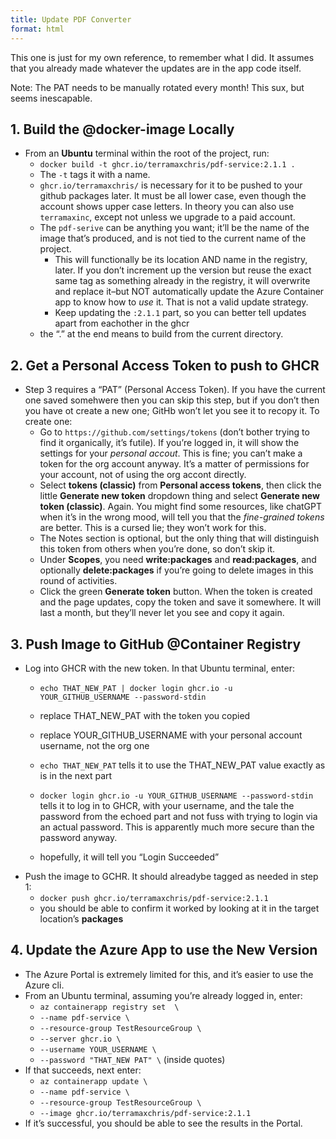 ```yaml
---
title: Update PDF Converter
format: html
---
```


This one is just for my own reference, to remember what I did.  It assumes that you already made whatever the updates are in the app code itself.

Note: The PAT needs to be manually rotated every month!  This sux, but seems inescapable.

## 1. Build the @docker-image Locally

- From an **Ubuntu** terminal within the root of the project, run:
    - `docker build -t ghcr.io/terramaxchris/pdf-service:2.1.1 .`
    - The `-t` tags it with a name.  
    - `ghcr.io/terramaxchris/` is necessary for it to be pushed to your github packages later.  It must be all lower case, even though the account shows upper case letters.  In theory you can also use `terramaxinc`, except not unless we upgrade to a paid account.  
    - The `pdf-serive` can be anything you want; it'll be the name of the image that's produced, and is not tied to the current name of the project.
        - This will functionally be its location AND name in the registry, later.  If you don't increment up the version but reuse the exact same tag as something already in the registry, it will overwrite and replace it--but NOT automatically update the Azure Container app to know how to *use* it.  That is not a valid update strategy.  
        - Keep updating the `:2.1.1` part, so you can better tell updates apart from eachother in the ghcr
    - the "." at the end means to build from the current directory.

## 2. Get a Personal Access Token to push to GHCR

- Step 3 requires a "PAT" (Personal Access Token).  If you have the current one saved somehwere then you can skip this step, but if you don't then you have ot create a new one; GitHb won't let you see it to recopy it.  To create one:
    - Go to `https://github.com/settings/tokens` (don't bother trying to find it organically, it's futile).  If you're logged in, it will show the settings for your *personal accout*.  This is fine; you can't make a token for the org account anyway.  It's a matter of permissions for your account, not of using the org accont directly.
    - Select **tokens (classic)** from **Personal access tokens**, then click the little **Generate new token** dropdown thing and select **Generate new token (classic)**.  Again.  You might find some resources, like chatGPT when it's in the wrong mood, will tell you that the *fine-grained tokens* are better.  This is a cursed lie; they won't work for this.
    - The  Notes section is optional, but the only thing that will distinguish this token from others when you're done, so don't skip it.
    - Under **Scopes**, you need **write:packages** and **read:packages**, and optionally **delete:packages** if you're going to delete images in this round of activities.
    - Click the green **Generate token** button.  When the token is created and the page updates, copy the token and save it somewhere.  It will last a month, but they'll never let you see and copy it again.

## 3. Push Image to GitHub @Container Registry

- Log into GHCR with the new token.  In that Ubuntu terminal, enter:
    - `echo THAT_NEW_PAT | docker login ghcr.io -u YOUR_GITHUB_USERNAME --password-stdin`

    - replace THAT_NEW_PAT with the token you copied
    - replace YOUR_GITHUB_USERNAME with your personal account username, not the org one
    
    - `echo THAT_NEW_PAT` tells it to use the THAT_NEW_PAT value exactly as is in the next part
    - `docker login ghcr.io -u YOUR_GITHUB_USERNAME --password-stdin` tells it to log in to GHCR, with your username, and the tale the password from the echoed part and not fuss with trying to login via an actual password.  This is apparently much more secure than the password anyway.
    - hopefully, it will tell you "Login Succeeded"
- Push the image to GCHR.  It should alreadybe tagged as needed in step 1:
    - `docker push ghcr.io/terramaxchris/pdf-service:2.1.1`
    - you should be able to confirm it worked by looking at it in the target location's **packages**

## 4. Update the Azure App to use the New Version

- The Azure Portal is extremely limited for this, and it's easier to use the Azure cli.  
- From an Ubuntu terminal, assuming you're already logged in, enter:
    - `az containerapp registry set  \`
    -  `--name pdf-service \`
    -  `--resource-group TestResourceGroup \`
    -  `--server ghcr.io \`
    -  `--username YOUR_USERNAME \`
    -  `--password "THAT_NEW PAT" \` (inside quotes)
- If that succeeds, next enter:
    - `az containerapp update \`
    -  `--name pdf-service \`
    -  `--resource-group TestResourceGroup \`
    -  `--image ghcr.io/terramaxchris/pdf-service:2.1.1`
- If it's successful, you should be able to see the results in the Portal.